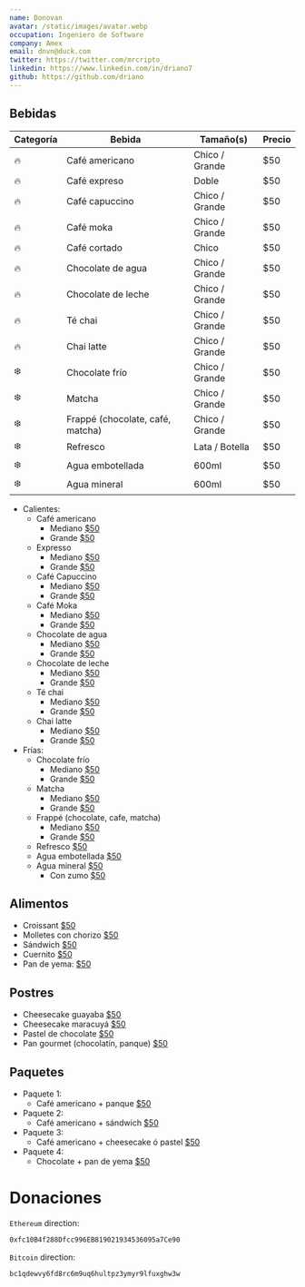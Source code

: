 ```yaml
---
name: Donovan
avatar: /static/images/avatar.webp
occupation: Ingeniero de Software
company: Amex
email: dnvn@duck.com
twitter: https://twitter.com/mrcripto_
linkedin: https://www.linkedin.com/in/driano7
github: https://github.com/driano
---
```


## Bebidas

<table>
  <thead>
    <tr>
      <th>Categoría</th>
      <th>Bebida</th>
      <th>Tamaño(s)</th>
      <th>Precio</th>
    </tr>
  </thead>
  <tbody>
    <tr>
      <td>🔥</td>
      <td>Café americano</td>
      <td>Chico / Grande</td>
      <td>$50</td>
    </tr>
    <tr>
      <td>🔥</td>
      <td>Café expreso</td>
      <td>Doble</td>
      <td>$50</td>
    </tr>
    <tr>
      <td>🔥</td>
      <td>Café capuccino</td>
      <td>Chico / Grande</td>
      <td>$50</td>
    </tr>
    <tr>
      <td>🔥</td>
      <td>Café moka</td>
      <td>Chico / Grande</td>
      <td>$50</td>
    </tr>
    <tr>
      <td>🔥</td>
      <td>Café cortado</td>
      <td>Chico</td>
      <td>$50</td>
    </tr>
    <tr>
      <td>🔥</td>
      <td>Chocolate de agua</td>
      <td>Chico / Grande</td>
      <td>$50</td>
    </tr>
    <tr>
      <td>🔥</td>
      <td>Chocolate de leche</td>
      <td>Chico / Grande</td>
      <td>$50</td>
    </tr>
    <tr>
      <td>🔥</td>
      <td>Té chai</td>
      <td>Chico / Grande</td>
      <td>$50</td>
    </tr>
    <tr>
      <td>🔥</td>
      <td>Chai latte</td>
      <td>Chico / Grande</td>
      <td>$50</td>
    </tr>
    <tr>
      <td>❄️</td>
      <td>Chocolate frío</td>
      <td>Chico / Grande</td>
      <td>$50</td>
    </tr>
    <tr>
      <td>❄️</td>
      <td>Matcha</td>
      <td>Chico / Grande</td>
      <td>$50</td>
    </tr>
    <tr>
      <td>❄️</td>
      <td>Frappé (chocolate, café, matcha)</td>
      <td>Chico / Grande</td>
      <td>$50</td>
    </tr>
    <tr>
      <td>❄️</td>
      <td>Refresco</td>
      <td>Lata / Botella</td>
      <td>$50</td>
    </tr>
    <tr>
      <td>❄️</td>
      <td>Agua embotellada</td>
      <td>600ml</td>
      <td>$50</td>
    </tr>
    <tr>
      <td>❄️</td>
      <td>Agua mineral</td>
      <td>600ml</td>
      <td>$50</td>
    </tr>
  </tbody>
</table>

<ul>
  <li>
    Calientes:
    <ul>
      <li>
        Café americano
        <ul>
          <li>
            Mediano <u>$50</u>
          </li>
          <li>
            Grande <u>$50</u>
          </li>
        </ul>
      </li>
      <li>
        Expresso
        <ul>
          <li>
            Mediano <u>$50</u>
          </li>
          <li>
            Grande <u>$50</u>
          </li>
        </ul>
      </li>
      <li>
        Café Capuccino
        <ul>
          <li>
            Mediano <u>$50</u>
          </li>
          <li>
            Grande <u>$50</u>
          </li>
        </ul>
      </li>
      <li>
        Café Moka
        <ul>
          <li>
            Mediano <u>$50</u>
          </li>
          <li>
            Grande <u>$50</u>
          </li>
        </ul>
      </li>
      <li>
        Chocolate de agua
        <ul>
          <li>
            Mediano <u>$50</u>
          </li>
          <li>
            Grande <u>$50</u>
          </li>
        </ul>
      </li>
      <li>
        Chocolate de leche
        <ul>
          <li>
            Mediano <u>$50</u>
          </li>
          <li>
            Grande <u>$50</u>
          </li>
        </ul>
      </li>
      <li>
        Té chai
        <ul>
          <li>
            Mediano <u>$50</u>
          </li>
          <li>
            Grande <u>$50</u>
          </li>
        </ul>
      </li>
      <li>
        Chai latte
        <ul>
          <li>
            Mediano <u>$50</u>
          </li>
          <li>
            Grande <u>$50</u>
          </li>
        </ul>
      </li>
    </ul>
  </li>
  <li>
    Frías:
    <ul>
      <li>
        Chocolate frío
        <ul>
          <li>
            Mediano <u>$50</u>
          </li>
          <li>
            Grande <u>$50</u>
          </li>
        </ul>
      </li>
      <li>
        Matcha
        <ul>
          <li>
            Mediano <u>$50</u>
          </li>
          <li>
            Grande <u>$50</u>
          </li>
        </ul>
      </li>
      <li>
        Frappé (chocolate, cafe, matcha)
        <ul>
          <li>
            Mediano <u>$50</u>
          </li>
          <li>
            Grande <u>$50</u>
          </li>
        </ul>
      </li>
      <li>
        Refresco <u>$50</u>
      </li>
      <li>
        Agua embotellada <u>$50</u>
      </li>
      <li>
        Agua mineral <u>$50</u>
        <ul>
          <li>
            Con zumo <u>$50</u>
          </li>
        </ul>
      </li>
    </ul>
  </li>
</ul>

## Alimentos

<ul>
  <li>
    Croissant <u>$50</u>
  </li>
  <li>
    Molletes con chorizo <u>$50</u>
  </li>
  <li>
    Sándwich <u>$50</u>
  </li>
  <li>
    Cuernito <u>$50</u>
  </li>
  <li>
    Pan de yema: <u>$50</u>
  </li>
</ul>

## Postres

<ul>
  <li>
    Cheesecake guayaba <u>$50</u>
  </li>
  <li>
    Cheesecake maracuyá <u>$50</u>
  </li>
  <li>
    Pastel de chocolate <u>$50</u>
  </li>
  <li>
    Pan gourmet (chocolatín, panque) <u>$50</u>
  </li>
</ul>

## Paquetes

<ul>
  <li>
    Paquete 1:
    <ul>
      <li>
        Café americano + panque <u>$50</u>
      </li>
    </ul>
  </li>
  <li>
    Paquete 2:
    <ul>
      <li>
        Café americano + sándwich <u>$50</u>
      </li>
    </ul>
  </li>
  <li>
    Paquete 3:
    <ul>
      <li>
        Café americano + cheesecake ó pastel <u>$50</u>
      </li>
    </ul>
  </li>
  <li>
    Paquete 4:
    <ul>
      <li>
        Chocolate + pan de yema <u>$50</u>
      </li>
    </ul>
  </li>
</ul>

# Donaciones

`Ethereum` direction:

```bash
0xfc10B4f288Dfcc996EB819021934536095a7Ce90
```

`Bitcoin` direction:

```bash
bc1qdewvy6fd8rc6m9uq6hultpz3ymyr9lfuxghw3w
```
